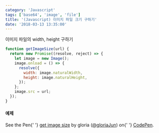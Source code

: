 ```yaml
---
category: 'Javascript'
tags: ['base64', 'image', 'file']
title: '(Javascript) 이미지 파일 크기 구하기'
date: '2018-03-13 13:35:00'
---
```


이미지 파일의 width, height 구하기

```javascript
function getImageSize(url) {
  return new Promise((resolve, reject) => {
    let image = new Image();
    image.onload = () => {
      resolve({
        width: image.naturalWidth,
        height: image.naturalHeight,
      });
    };
    image.src = url;
  });
}
```

#### 예제

<p
  data-height="265"
  data-theme-id="0"
  data-slug-hash="GxpBdd"
  data-default-tab="js,result"
  data-user="gloriaJun"
  data-embed-version="2"
  data-pen-title="get image size"
  class="codepen"
>
  See the Pen{' '}
  <a href="https://codepen.io/gloriaJun/pen/GxpBdd/">get image size</a> by
  gloria (<a href="https://codepen.io/gloriaJun">@gloriaJun</a>) on{' '}
  <a href="https://codepen.io">CodePen</a>.
</p>
<script async src="https://static.codepen.io/assets/embed/ei.js"></script>
